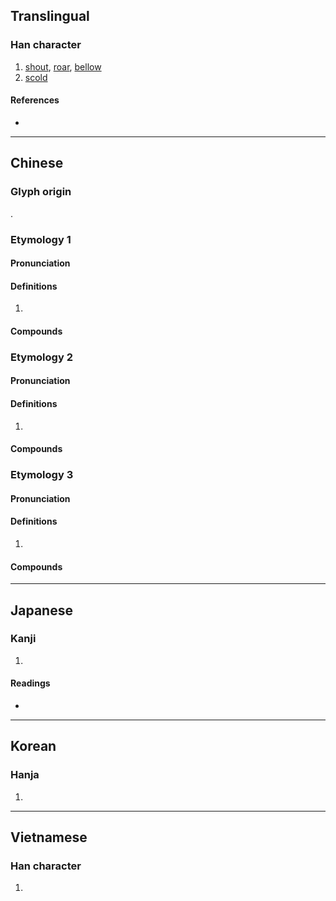 {{also|咤}}
{{character info/new}}
==Translingual==

===Han character===
{{Han char|rn=30|rad=口|as=03|sn=6|four=62014|canj=RHP|ids=⿰口乇}}

# [[shout]], [[roar]], [[bellow]]
# [[scold]]

====References====
* {{Han ref|kx=0176.050|dkj=03302|dj=0394.010|hdz=10579.060|uh=5412|ud=21522|bh=A65C|bd=42588}}

----

==Chinese==

===Glyph origin===
{{Han etym}}
{{Han compound|口|乇|ls=psc|c1=s|c2=p|t1=mouth}}.

===Etymology 1===
{{zh-forms|s=咤|t2=咤}}

====Pronunciation====
{{zh-pron
|m=zhà
|c=zaa3,caak1
|mn=tà/xm,tw:chhà
|w=2tso
|mc=y
|oc=y
|cat=
}}

====Definitions====
{{zh-hanzi}}

# {{rfdef|zh}}

====Compounds====
{{zh-der|喑惡叱吒/喑恶叱咤|悲吒/悲咤|叱吒/叱咤|怛吒/怛咤|吒叉/咤叉|吒食/咤食|啞吒/哑咤|喑嗚叱吒/喑呜叱咤|吒吒/咤咤|吒異/咤異|叱吒風雲/叱咤风云|波波吒吒/波波咤咤|赫吒/赫咤|風雲叱吒/风云叱咤|醜吒/丑咤}}

===Etymology 2===
{{zh-forms}}

====Pronunciation====
{{zh-pron
|m=吒
|c=zaa1
|mn=xm,tw:chhia/qz:cha/ml:tà
|md=chiă
|mc=
|oc=
|cat=
}}

====Definitions====
{{zh-hanzi}}

# {{n-g|Used in names of mythological characters.}}

====Compounds====
{{zh-der|哪吒|金吒|木吒}}

===Etymology 3===
{{zh-forms}}

====Pronunciation====
{{zh-pron
|m=zhā
|c=zaa1
|mc=
|oc=
|cat=
}}

====Definitions====
{{zh-hanzi}}

# {{n-g|Used in place names.}}

====Compounds====
{{zh-der|吒灘|吒溪河|吒祖}}

----

==Japanese==

===Kanji===
{{ja-kanji|grade=|rs=口03}}

# {{defn|lang=ja|sort=口03}}

====Readings====
* {{ja-readings
|goon=ちゃ
|kanon=た
|kun=しか-る
}}

----

==Korean==

===Hanja===
{{ko-hanja|hangeul=[[타]], [[탁]]|rv=ta, tak|mr=t'a, t'ak}}

# {{defn|lang=ko|sort=口03}}

----

==Vietnamese==

===Han character===
{{vi-hantu|[[tra]], [[cha]], [[chá]], [[sá]], [[xá]]|rs=口03}}

# {{defn|lang=vi|sort=口03}}